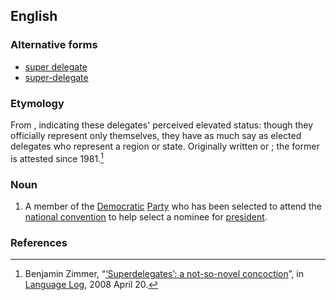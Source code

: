 {{wikipedia}}
==English==

===Alternative forms===
* [[super delegate]]
* [[super-delegate]]

===Etymology===
From {{prefix|super|delegate}}, indicating these delegates' perceived elevated status: though they officially represent only themselves, they have as much say as elected delegates who represent a region or state. Originally written {{term|super-delegate}} or {{term|super delegate}}; the former is attested since 1981.<ref name="Language_Log_63">Benjamin Zimmer, “[http://languagelog.ldc.upenn.edu/nll/?p=63 ‘Superdelegates’: a not-so-novel concoction]”, in [[wikipedia:Language Log|Language Log]], 2008 April 20.</ref>

===Noun===
{{en-noun}}

# {{US|politics}} A member of the [[Democratic]] [[political party|Party]] who has been selected to attend the [[national convention]] to help select a nominee for [[president]].

===References===
<references/>